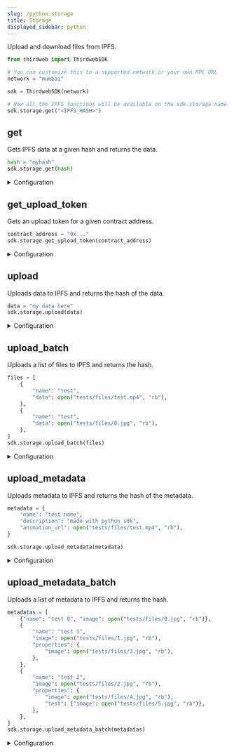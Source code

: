 ```yaml
---
slug: /python.storage
title: Storage
displayed_sidebar: python
---
```


Upload and download files from IPFS.

```python
from thirdweb import ThirdwebSDK

# You can customize this to a supported network or your own RPC URL
network = "mumbai"

sdk = ThirdwebSDK(network)

# Now all the IPFS functions will be available on the sdk.storage name space, e.g.:
sdk.storage.get("<IPFS_HASH>")
```

## get

Gets IPFS data at a given hash and returns the data.

```python
hash = "myhash"
sdk.storage.get(hash)
```

<details>
<summary>Configuration</summary>
<div>

#### hash

The hash of the data to get. Must be of type `str`.

### Return Value

A dictionary of the data, if the data is a JSON object, otherwise the raw data, will be returned.

</div>
</details>

## get_upload_token

Gets an upload token for a given contract address.

```python
contract_address = "0x..."
sdk.storage.get_upload_token(contract_address)
```

<details>
<summary>Configuration</summary>
<div>

#### contract_address

The address of the contract to get the token for. Must be of type `str`.

### Return Value

A `str` representing the upload token.

</div>
</details>

## upload

Uploads data to IPFS and returns the hash of the data.

```python
data = "my data here"
sdk.storage.upload(data)
```

<details>
<summary>Configuration</summary>
<div>

#### data

The data to upload. This can either be a text file `TextIO`, a binary file `BinaryIO` or a `str` of the data.

## Return Value

A string representing the hash of the data

</div>
</details>

## upload_batch

Uploads a list of files to IPFS and returns the hash.

```python
files = [
    {
        "name": "test",
        "data": open("tests/files/test.mp4", "rb"),
    },
    {
        "name": "test",
        "data": open("tests/files/0.jpg", "rb"),
    },
]
sdk.storage.upload_batch(files)
```

<details>
<summary>Configuration</summary>
<div>

#### files

The list of files to upload. The type must be a `Sequence` of either text files, binary files, strings or Dictionarys of type `str` to `Any`:

```python
Sequence[Union[TextIO, BinaryIO, str, Dict[str, Any]]]
```

#### file_start_number (optional)

The number to start the file names with. Must be of type `int`.

## Return Value

A string representing the hash of the data.

</div>
</details>

## upload_metadata

Uploads metadata to IPFS and returns the hash of the metadata.

```python
metadata = {
    "name": "test name",
    "description": "made with python sdk",
    "animation_url": open("tests/files/test.mp4", "rb"),
}

sdk.storage.upload_metadata(metadata)
```

<details>
<summary>Configuration</summary>
<div>

#### metadata

The metadata to upload. Must be a dictionary of `str` to `Any`:

```python
Dict[str, Any]
```

## Return Value

A string representing the hash of the data.

</div>
</details>

## upload_metadata_batch

Uploads a list of metadata to IPFS and returns the hash.

```python
metadatas = [
    {"name": "test 0", "image": open("tests/files/0.jpg", "rb")},
    {
        "name": "test 1",
        "image": open("tests/files/1.jpg", "rb"),
        "properties": {
            "image": open("tests/files/3.jpg", "rb"),
        },
    },
    {
        "name": "test 2",
        "image": open("tests/files/2.jpg", "rb"),
        "properties": {
            "image": open("tests/files/4.jpg", "rb"),
            "test": {"image": open("tests/files/5.jpg", "rb")},
        },
    },
]
sdk.storage.upload_metadata_batch(metadatas)
```

<details>
<summary>Configuration</summary>
<div>

#### metadatas

A sequence of metadatas to upload. Must be a dictionary of `str` to `Any`:

```python
Sequence[Dict[str, Any]]
```

#### file_start_number (optional)

The number to start the file names with. Must be of type `int`. Default value is `0`.

## Return Value

A `UriWithMetadata` representing the hash of the data.

```python
class UriWithMetadata:
    base_uri: str
    metadata_uris: List[str]
```

</div>
</details>
